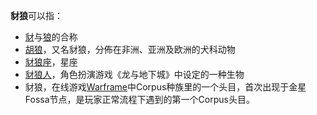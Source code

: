 '''豺狼'''可以指：

*[[豺|豺]]与[[狼|狼]]的合称
*[[胡狼|胡狼]]，又名豺狼，分佈在非洲、亚洲及欧洲的犬科动物
*[[豺狼座|豺狼座]]，星座
*[[豺狼人|豺狼人]]，角色扮演游戏《龙与地下城》中设定的一种生物
*豺狼，在线游戏[[Warframe|Warframe]]中Corpus种族里的一个头目，首次出现于金星Fossa节点，是玩家正常流程下遇到的第一个Corpus头目。

{{Disambig|Cat=二字消歧义}}